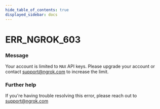 ```yaml
---
hide_table_of_contents: true
displayed_sidebar: docs
---
```



# ERR_NGROK_603

### Message

Your account is limited to `MAX` API keys. Please upgrade your account or contact support@ngrok.com to increase the limit.

### Further help

If you're having trouble resolving this error, please reach out to [support@ngrok.com](mailto:support@ngrok.com?subject=Help%20with%20ERR_NGROK_603)

<ErrorDetails error="err_ngrok_603" />
